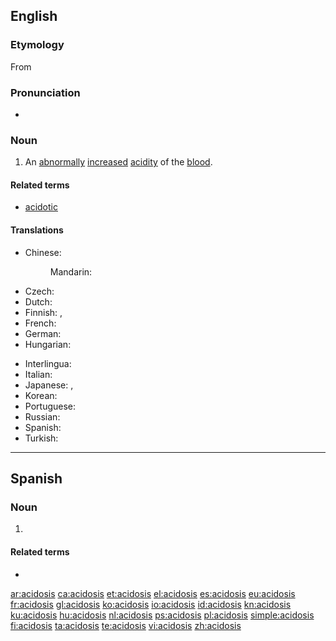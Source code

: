 ==English==
{{wikipedia}}

===Etymology===
From {{suffix|acid|osis|lang=en}}

===Pronunciation===
* {{rhymes|əʊsɪs|lang=en}}

===Noun===
{{en-noun|acidoses}}

# {{context|pathology|lang=en}} An [[abnormally]] [[increase]]d [[acidity]] of the [[blood]].

====Related terms====
* [[acidotic]]

====Translations====
{{trans-top|abnormally increased acidity of the blood}}
* Chinese:
*: Mandarin: {{t+|cmn|酸中毒|tr=suānzhòngdú|sc=Hani}}
* Czech: {{t|cs|acidóza|f}}
* Dutch: {{t+|nl|acidose|f}}
* Finnish: {{t+|fi|asidoosi}}, {{t|fi|happomyrkytys}}
* French: {{t+|fr|acidose}}
* German: {{t|de|Azidose|f}}
* Hungarian: {{t+|hu|acidózis}}
{{trans-mid}}
* Interlingua: {{t|ia|acidosis}}
* Italian: {{t|it|acidosi}}
* Japanese: {{t|ja|アシドーシス|tr=ashidōshisu}}, {{t|ja|酸血症|tr=sankesshō}}
* Korean: {{t|ko|산성증|sc=Hang}}
* Portuguese: {{t|pt|acidose|f}}
* Russian: {{t+|ru|ацидо́з|m}}
* Spanish: {{t+|es|acidosis|f}}
* Turkish: {{t|tr|asidoz}}
{{trans-bottom}}

----

==Spanish==

===Noun===
{{es-noun|f|-}}

# {{label|es|pathology}} {{l|en|acidosis}} {{gloss|abnormally increased acidity of the blood}}

====Related terms====
* {{l|es|ácido}}

[[ar:acidosis]]
[[ca:acidosis]]
[[et:acidosis]]
[[el:acidosis]]
[[es:acidosis]]
[[eu:acidosis]]
[[fr:acidosis]]
[[gl:acidosis]]
[[ko:acidosis]]
[[io:acidosis]]
[[id:acidosis]]
[[kn:acidosis]]
[[ku:acidosis]]
[[hu:acidosis]]
[[nl:acidosis]]
[[ps:acidosis]]
[[pl:acidosis]]
[[simple:acidosis]]
[[fi:acidosis]]
[[ta:acidosis]]
[[te:acidosis]]
[[vi:acidosis]]
[[zh:acidosis]]